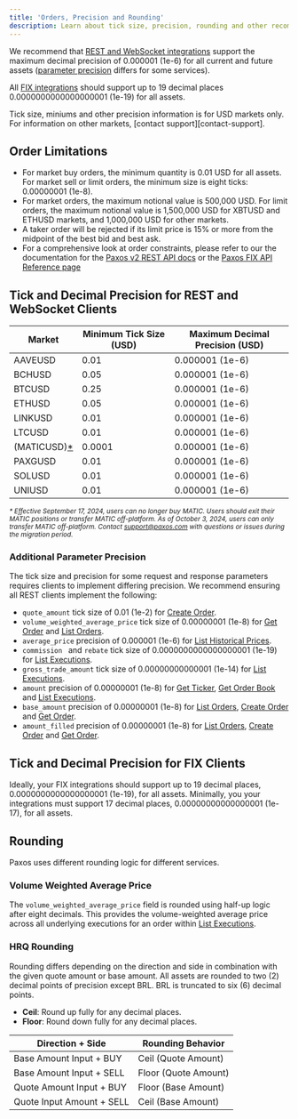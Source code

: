 ```yaml
---
title: 'Orders, Precision and Rounding'
description: Learn about tick size, precision, rounding and other recommendations.
---
```


[contact-support]: https://support.paxos.com
[create-order]: ../api-reference/endpoints/orders/create-order
[list-executions]: ../api-reference/endpoints/orders/list-executions
[list-orders]: ../api-reference/endpoints/orders/list-orders
[get-order]: ../api-reference/endpoints/orders/get-order
[get-ticker]: ../api-reference/endpoints/market-data/get-ticker
[get-order-book]: ../api-reference/endpoints/market-data/get-order-book
[list-historical-prices]: ../api-reference/endpoints/pricing/list-historical-prices
[v2-api]: ../../api-reference
[fix-api]: https://developer.paxos.com/docs/itbit/guides/crypto-brokerage/fix/
We recommend that [REST and WebSocket integrations](#rest-websocket-clients) support the maximum decimal precision of 0.000001 (1e-6) for all current and future assets ([parameter precision](#additional-parameter-precision)  differs for some services).

All [FIX integrations](#fix-clients) should support up to 19 decimal places 0.0000000000000000001 (1e-19) for all assets.

<Tip>
Tick size, miniums and other precision information is for USD markets only.
For information on other markets, [contact support][contact-support].
</Tip>

## Order Limitations

- For market buy orders, the minimum quantity is 0.01 USD for all assets. For market sell or limit orders, the minimum size is eight ticks: 0.00000001 (1e-8).
- For market orders, the maximum notional value is 500,000 USD. For limit orders, the maximum notional value is 1,500,000 USD for XBTUSD and ETHUSD markets, and 1,000,000 USD for other markets.
- A taker order will be rejected if its limit price is 15% or more from the midpoint of the best bid and best ask.
- For a comprehensive look at order constraints, please refer to our the documentation for the [Paxos v2 REST API docs][v2-api] or the [Paxos FIX API Reference page][fix-api]

## Tick and Decimal Precision for REST and WebSocket Clients

| Market | Minimum Tick Size (USD) | Maximum Decimal Precision (USD) |
| --- | --- | --- |
| AAVEUSD | 0.01 | 0.000001 (1e-6) |
| BCHUSD | 0.05 | 0.000001 (1e-6) |
| BTCUSD | 0.25 | 0.000001 (1e-6) |
| ETHUSD | 0.05 | 0.000001 (1e-6) |
| LINKUSD | 0.01 | 0.000001 (1e-6) |
| LTCUSD | 0.01 | 0.000001 (1e-6) |
| (MATICUSD)[\*](#matic) | 0.0001 | 0.000001 (1e-6) |
| PAXGUSD | 0.01 | 0.000001 (1e-6) |
| SOLUSD | 0.01  | 0.000001 (1e-6) |
| UNIUSD | 0.01 |  0.000001 (1e-6) |

<small id="matic">
<em>

\* Effective September 17, 2024, users can no longer buy MATIC.
Users should exit their MATIC positions or transfer MATIC off-platform.
As of October 3, 2024, users can only transfer MATIC off-platform.
Contact support@paxos.com with questions or issues during the migration period.

</em>
</small>

### Additional Parameter Precision

The tick size and precision for some request and response parameters requires clients to implement differing precision.
We recommend ensuring all REST clients implement the following:

- `quote_amount` tick size of 0.01 (1e-2) for [Create Order][create-order].
- `volume_weighted_average_price` tick size of 0.00000001 (1e-8) for [Get Order][get-order] and [List Orders][list-orders].
- `average_price` precision of 0.000001 (1e-6) for [List Historical Prices][list-historical-prices].
- `commission ` and `rebate` tick size of 0.0000000000000000001 (1e-19) for [List Executions][list-executions].
- `gross_trade_amount` tick size of 0.00000000000001 (1e-14) for [List Executions][list-executions].
- `amount` precision of 0.00000001 (1e-8) for [Get Ticker][get-ticker], [Get Order Book][get-order-book] and [List Executions][list-executions].
- `base_amount` precision of 0.00000001 (1e-8) for [List Orders][list-orders], [Create Order][create-order] and [Get Order][get-order].
- `amount_filled` precision of 0.00000001 (1e-8) for [List Orders][list-orders], [Create Order][create-order] and [Get Order][get-order].

## Tick and Decimal Precision for FIX Clients

Ideally, your FIX integrations should support up to 19 decimal places, 0.0000000000000000001 (1e-19), for all assets.
Minimally, you your integrations must support 17 decimal places, 0.00000000000000001 (1e-17), for all assets.

## Rounding

Paxos uses different rounding logic for different services.

### Volume Weighted Average Price

The `volume_weighted_average_price` field is rounded using half-up logic after eight decimals.
This provides the volume-weighted average price across all underlying executions for an order within [List Executions][list-executions].

### HRQ Rounding

Rounding differs depending on the direction and side in combination with the given quote amount or base amount.
All assets are rounded to two (2) decimal points of precision except BRL.
BRL is truncated to six (6) decimal points.

- **Ceil**: Round up fully for any decimal places.
- **Floor**: Round down fully for any decimal places.

| Direction + Side | Rounding Behavior |
| --- | --- |
| Base Amount Input + BUY | Ceil (Quote Amount) |
| Base Amount Input + SELL | Floor (Quote Amount) |
| Quote Amount Input + BUY | Floor (Base Amount) |
| Quote Input Amount + SELL | Ceil (Base Amount) |
